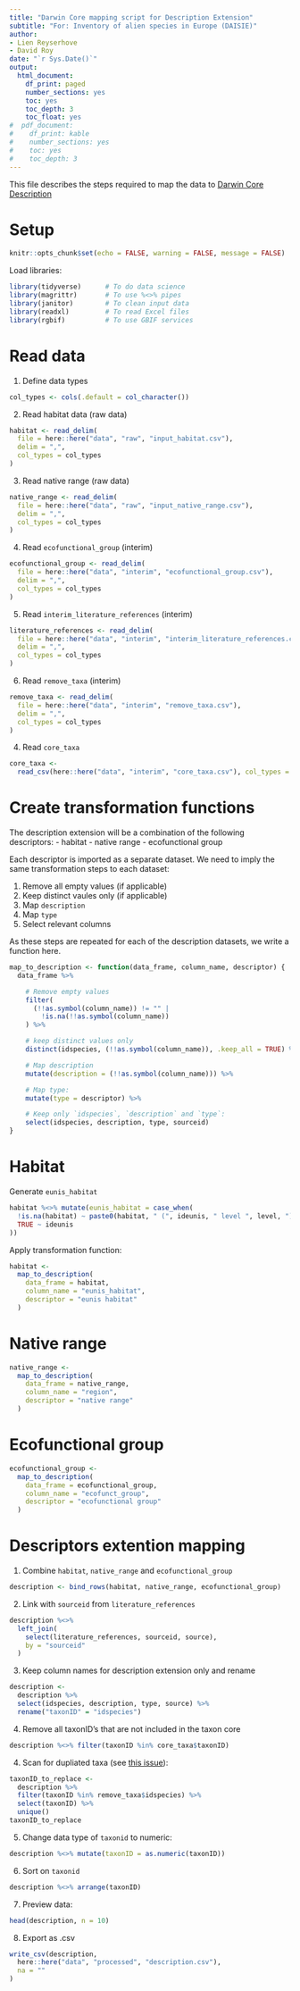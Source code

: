 ```yaml
---
title: "Darwin Core mapping script for Description Extension"
subtitle: "For: Inventory of alien species in Europe (DAISIE)"
author:
- Lien Reyserhove
- David Roy
date: "`r Sys.Date()`"
output:
  html_document:
    df_print: paged
    number_sections: yes
    toc: yes
    toc_depth: 3
    toc_float: yes
#  pdf_document:
#    df_print: kable
#    number_sections: yes
#    toc: yes
#    toc_depth: 3
---
```


This file describes the steps required to map the data to [Darwin Core Description](https://tools.gbif.org/dwca-validator/extension.do?id=gbif:Description)

# Setup 

```r
knitr::opts_chunk$set(echo = FALSE, warning = FALSE, message = FALSE)
```

Load libraries:

```r
library(tidyverse)      # To do data science
library(magrittr)       # To use %<>% pipes
library(janitor)        # To clean input data
library(readxl)         # To read Excel files
library(rgbif)          # To use GBIF services
```

# Read data

1. Define data types

```r
col_types <- cols(.default = col_character())
```

2. Read habitat data (raw data)

```r
habitat <- read_delim(
  file = here::here("data", "raw", "input_habitat.csv"),
  delim = ",",
  col_types = col_types
)
```

3. Read native range (raw data)

```r
native_range <- read_delim(
  file = here::here("data", "raw", "input_native_range.csv"),
  delim = ",",
  col_types = col_types
)
```

4. Read `ecofunctional_group` (interim)

```r
ecofunctional_group <- read_delim(
  file = here::here("data", "interim", "ecofunctional_group.csv"),
  delim = ",",
  col_types = col_types
)
```

5. Read `interim_literature_references` (interim)

```r
literature_references <- read_delim(
  file = here::here("data", "interim", "interim_literature_references.csv"),
  delim = ",",
  col_types = col_types
)
```

6. Read `remove_taxa` (interim)

```r
remove_taxa <- read_delim(
  file = here::here("data", "interim", "remove_taxa.csv"),
  delim = ",",
  col_types = col_types
)
```

4. Read `core_taxa`

```r
core_taxa <-
  read_csv(here::here("data", "interim", "core_taxa.csv"), col_types = col_types)
```


# Create transformation functions

The description extension will be a combination of the following descriptors:
- habitat
- native range
- ecofunctional group

Each descriptor is imported as a separate dataset. We need to imply the same transformation steps to each dataset:

1. Remove all empty values (if applicable)
2. Keep distinct vaules only (if applicable)
3. Map `description`
4. Map `type`
5. Select relevant columns

As these steps are repeated for each of the description datasets, we write a function here.

```r
map_to_description <- function(data_frame, column_name, descriptor) {
  data_frame %>%

    # Remove empty values
    filter(
      (!!as.symbol(column_name)) != "" |
        !is.na(!!as.symbol(column_name))
    ) %>%

    # keep distinct values only
    distinct(idspecies, (!!as.symbol(column_name)), .keep_all = TRUE) %>%

    # Map description
    mutate(description = (!!as.symbol(column_name))) %>%

    # Map type:
    mutate(type = descriptor) %>%

    # Keep only `idspecies`, `description` and `type`:
    select(idspecies, description, type, sourceid)
}
```

# Habitat

Generate `eunis_habitat`

```r
habitat %<>% mutate(eunis_habitat = case_when(
  !is.na(habitat) ~ paste0(habitat, " (", ideunis, " level ", level, ")"),
  TRUE ~ ideunis
))
```

Apply transformation function:

```r
habitat <-
  map_to_description(
    data_frame = habitat,
    column_name = "eunis_habitat",
    descriptor = "eunis habitat"
  )
```

# Native range

```r
native_range <-
  map_to_description(
    data_frame = native_range,
    column_name = "region",
    descriptor = "native range"
  )
```

# Ecofunctional group

```r
ecofunctional_group <-
  map_to_description(
    data_frame = ecofunctional_group,
    column_name = "ecofunct_group",
    descriptor = "ecofunctional group"
  )
```

# Descriptors extention mapping

1. Combine `habitat`, `native_range` and `ecofunctional_group`

```r
description <- bind_rows(habitat, native_range, ecofunctional_group)
```

2. Link with `sourceid` from `literature_references`

```r
description %<>%
  left_join(
    select(literature_references, sourceid, source),
    by = "sourceid"
  )
```

3. Keep column names for description extension only and rename

```r
description <-
  description %>%
  select(idspecies, description, type, source) %>%
  rename("taxonID" = "idspecies")
```

4. Remove all taxonID's that are not included in the taxon core

```r
description %<>% filter(taxonID %in% core_taxa$taxonID)
```

4. Scan for dupliated taxa (see [this issue](https://github.com/trias-project/daisie-checklist/issues/23)):

```r
taxonID_to_replace <-
  description %>%
  filter(taxonID %in% remove_taxa$idspecies) %>%
  select(taxonID) %>%
  unique()
taxonID_to_replace
```

5. Change data type of `taxonid` to numeric:

```r
description %<>% mutate(taxonID = as.numeric(taxonID))
```

6. Sort on `taxonid`

```r
description %<>% arrange(taxonID)
```

7. Preview data:

```r
head(description, n = 10)
```

8. Export as .csv

```r
write_csv(description,
  here::here("data", "processed", "description.csv"),
  na = ""
)
```

